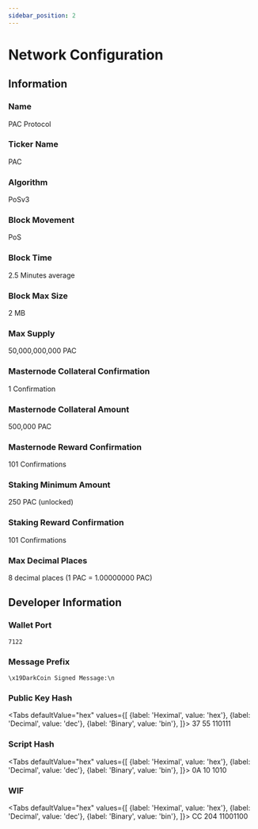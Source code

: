 ```yaml
---
sidebar_position: 2
---
```


# Network Configuration

## Information

### Name
PAC Protocol

### Ticker Name
PAC

### Algorithm
PoSv3

### Block Movement
PoS

### Block Time
2.5 Minutes average

### Block Max Size
2 MB

### Max Supply

50,000,000,000 PAC

### Masternode Collateral Confirmation

1 Confirmation

### Masternode Collateral Amount

500,000 PAC

### Masternode Reward Confirmation

101 Confirmations

### Staking Minimum Amount

250 PAC (unlocked)

### Staking Reward Confirmation

101 Confirmations

### Max Decimal Places
8 decimal places (1 PAC = 1.00000000 PAC)


## Developer Information

### Wallet Port
```
7122
```

### Message Prefix
```
\x19DarkCoin Signed Message:\n
```


### Public Key Hash

<Tabs
  defaultValue="hex"
  values={[
    {label: 'Heximal', value: 'hex'},
    {label: 'Decimal', value: 'dec'},
    {label: 'Binary', value: 'bin'},
  ]}>
  <TabItem value="hex"><CodeBlock>37</CodeBlock></TabItem>
  <TabItem value="dec"><CodeBlock>55</CodeBlock></TabItem>
  <TabItem value="bin"><CodeBlock>110111</CodeBlock></TabItem>
</Tabs>


### Script Hash

<Tabs
  defaultValue="hex"
  values={[
    {label: 'Heximal', value: 'hex'},
    {label: 'Decimal', value: 'dec'},
    {label: 'Binary', value: 'bin'},
  ]}>
  <TabItem value="hex"><CodeBlock>0A</CodeBlock></TabItem>
  <TabItem value="dec"><CodeBlock>10</CodeBlock></TabItem>
  <TabItem value="bin"><CodeBlock>1010</CodeBlock></TabItem>
</Tabs>

### WIF

<Tabs
  defaultValue="hex"
  values={[
    {label: 'Heximal', value: 'hex'},
    {label: 'Decimal', value: 'dec'},
    {label: 'Binary', value: 'bin'},
  ]}>
  <TabItem value="hex"><CodeBlock>CC</CodeBlock></TabItem>
  <TabItem value="dec"><CodeBlock>204</CodeBlock></TabItem>
  <TabItem value="bin"><CodeBlock>11001100</CodeBlock></TabItem>
</Tabs>

